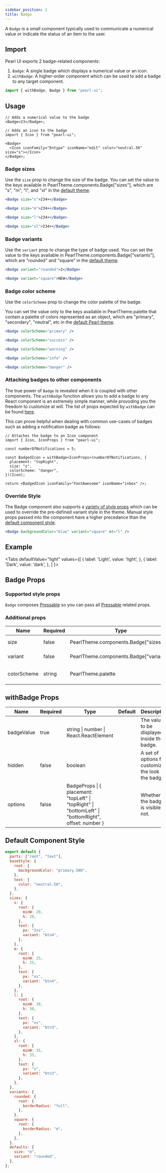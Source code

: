 ```yaml
---
sidebar_position: 2
title: Badge
---
```


A `Badge` is a small component typically used to communicate a numerical value or indicate the status of an item to the user.

## Import

Pearl UI exports 2 badge-related components:

1. `Badge`: A single badge which displays a numerical value or an icon.
2. `withBadge`: A higher-order component which can be used to add a badge to any target component.

```jsx
import { withBadge, Badge } from "pearl-ui";
```

## Usage

```tsx
// Adds a numerical value to the badge
<Badge>23</Badge>;

// Adds an icon to the badge
import { Icon } from "pearl-ui";

<Badge>
  <Icon iconFamily="Entypo" iconName="edit" color="neutral.50" size="s"></Icon>
</Badge>;
```

### Badge sizes

Use the `size` prop to change the size of the badge. You can set the value to the keys available in <t>PearlTheme.components.Badge["sizes"]</t>, which are <t>"s"</t>, <t>"m"</t>, <t>"l"</t>, and <t>"xl"</t> in the [default theme](#default-component-style).

```jsx
<Badge size="s">234+</Badge>

<Badge size="m">234+</Badge>

<Badge size="l">234+</Badge>

<Badge size="xl">234+</Badge>
```

### Badge variants

Use the `variant` prop to change the type of badge used. You can set the value to the keys available in <t>PearlTheme.components.Badge["variants"]</t>, which are <t>"rounded"</t> and <t>"square"</t> in the [default theme](#default-component-style).

```jsx
<Badge variant="rounded">2</Badge>

<Badge variant="square">NEW</Badge>
```

### Badge color scheme

Use the `colorScheme` prop to change the color palette of the badge.

You can set the value only to the keys available in <t>PearlTheme.palette</t> that contain a palette of colors represented as an object, which are <t>"primary"</t>, <t>"secondary"</t>, <t>"neutral"</t>, etc in the [default Pearl theme](../../theming/default-theme#color-palette).

```jsx
<Badge colorScheme="primary" />

<Badge colorScheme="success" />

<Badge colorScheme="warning" />

<Badge colorScheme="info" />

<Badge colorScheme="danger" />
```

### Attaching badges to other components

The true power of `Badge` is revealed when it is coupled with other components. The `withBadge` function allows you to add a badge to any React component is an extremely simple manner, while provoding you the freedom to customize at will. The list of props expected by `withBadge` can be found [here](#withbadge-props).

This can prove helpful when dealing with common use-cases of badges such as adding a notification badge as follows:

```tsx
// Attaches the badge to an Icon component
import { Icon, IconProps } from "pearl-ui";

const numberOfNotifications = 5;

const BadgedIcon = withBadge<IconProps>(numberOfNotifications, {
  placement: "topRight",
  size: "s",
  colorScheme: "danger",
})(Icon);

return <BadgedIcon iconFamily="FontAwesome" iconName="inbox" />;
```

### Override Style

The Badge component also supports a [variety of style props](#supported-style-props) which can be used to override the pre-defined variant style in the theme. Manual style props passed into the component have a higher precedance than the [default component style](#default-component-style).

```jsx
<Badge backgroundColor="blue" variant="square" mt="l" />
```

## Example


<Tabs
  defaultValue="light"
  values={[
    { label: 'Light', value: 'light', },
    { label: 'Dark', value: 'dark', },
  ]
}>
<TabItem value="light">

<Snack snackId="@agrawal-rohit/badge-light" />

</TabItem>

<TabItem value="dark">

<Snack snackId="@agrawal-rohit/badge-dark" />

</TabItem>
</Tabs>

## Badge Props

### Supported style props

`Badge` composes [Pressable](../forms/Pressable) so you can pass all [Pressable](../forms/Pressable) related props.

### Additional props

| Name        | Required | Type                                           | Default     | Description                        |
| ----------- | -------- | ---------------------------------------------- | ----------- | ---------------------------------- |
| size        | false    | <t>PearlTheme.components.Badge["sizes"]</t>    | `"m"`       | Size of the badge.                 |
| variant     | false    | <t>PearlTheme.components.Badge["variants"]</t> | `"rounded"` | Variant of the badge.              |
| colorScheme | string   | <t>PearlTheme.palette</t>                      | `"primary"` | Active color palette of the badge. |

## withBadge Props

| Name       | Required | Type                                                                                                                       | Default | Description                                             |
| ---------- | -------- | -------------------------------------------------------------------------------------------------------------------------- | ------- | ------------------------------------------------------- |
| badgeValue | true     | <t>string \| number \| React.ReactElement</t>                                                                              |         | The value to be displayed inside the badge.             |
| hidden     | false    | <t>boolean</t>                                                                                                             |         | A set of options for customizing the look of the badge. |
| options    | false    | <t>BadgeProps</t> \| { placement: <t>"topLeft" \| "topRight" \| "bottomLeft" \| "bottomRight"</t>, offset: <t>number</t> } |         | Whether the badge is visible or not.                    |

## Default Component Style

```js
export default {
  parts: ["root", "text"],
  baseStyle: {
    root: {
      backgroundColor: "primary.500",
    },
    text: {
      color: "neutral.50",
    },
  },
  sizes: {
    s: {
      root: {
        minW: 20,
        h: 20,
      },
      text: {
        px: "2xs",
        variant: "btn4",
      },
    },
    m: {
      root: {
        minW: 25,
        h: 25,
      },
      text: {
        px: "xs",
        variant: "btn4",
      },
    },
    l: {
      root: {
        minW: 30,
        h: 30,
      },
      text: {
        px: "xs",
        variant: "btn3",
      },
    },
    xl: {
      root: {
        minW: 35,
        h: 35,
      },
      text: {
        px: "s",
        variant: "btn3",
      },
    },
  },
  variants: {
    rounded: {
      root: {
        borderRadius: "full",
      },
    },
    square: {
      root: {
        borderRadius: "m",
      },
    },
  },
  defaults: {
    size: "m",
    variant: "rounded",
  },
};
```
